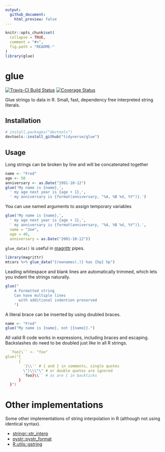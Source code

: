 ```yaml
---
output:
  github_document:
    html_preview: false
---
```


<!-- README.md is generated from README.Rmd. Please edit that file -->

```r
knitr::opts_chunk$set(
  collapse = TRUE,
  comment = "#>",
  fig.path = "README-"
)
library(glue)
```

# glue
[![Travis-CI Build Status](https://travis-ci.org/tidyverse/glue.svg?branch=master)](https://travis-ci.org/tidyverse/glue)
[![Coverage Status](https://img.shields.io/codecov/c/github/tidyverse/glue/master.svg)](https://codecov.io/github/tidyverse/glue?branch=master)

Glue strings to data in R. Small, fast, dependency free interpreted string literals.

## Installation

```r
# install.packages("devtools")
devtools::install_github("tidyverse/glue")
```

## Usage

Long strings can be broken by line and will be concatenated together
```r
name <- "Fred"
age <- 50
anniversary <- as.Date("1991-10-12")
glue('My name is {name},',
  ' my age next year is {age + 1},',
  ' my anniversary is {format(anniversary, "%A, %B %d, %Y")}.')
```

You can use named arguments to assign temporary variables

```r
glue('My name is {name},',
  ' my age next year is {age + 1},',
  ' my anniversary is {format(anniversary, "%A, %B %d, %Y")}.',
  name = "Joe",
  age = 40,
  anniversary = as.Date("2001-10-12"))
```

`glue_data()` is useful in [magrittr](https://cran.r-project.org/package=magrittr) pipes.
```r
library(magrittr)
mtcars %>% glue_data("{rownames(.)} has {hp} hp")
```

Leading whitespace and blank lines are automatically trimmed, which lets you indent the strings naturally.
```r
glue("
    A Formatted string
    Can have multiple lines
      with additional indention preserved
    ")
```

A literal brace can be inserted by using doubled braces.
```r
name <- "Fred"
glue("My name is {name}, not {{name}}.")
```

All valid R code works in expressions, including braces and escaping.
Backslashes do need to be doubled just like in all R strings.
```r
  `foo}\`` <- "foo"
glue("{
      {
        '}\\'' # { and } in comments, single quotes
        \"}\\\"\" # or double quotes are ignored
        `foo}\\`` # as are { in backticks
      }
  }")
```

# Other implementations

Some other implementations of string interpolation in R (although not using identical syntax).

- [stringr::str_interp](http://stringr.tidyverse.org/reference/str_interp.html)
- [pystr::pystr_format](https://cran.r-project.org/package=pystr)
- [R.utils::gstring](https://cran.r-project.org/package=R.utils)
